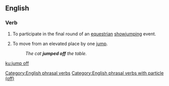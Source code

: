 ==English==

===Verb===
{{head|en|verb|head=[[jump]] [[off]]}}

# {{lb|en|sports|horses}} To participate in the final round of an [[equestrian]] [[showjumping]] event.
# To move from an elevated place by one [[jump]].
#: ''The cat '''jumped off''' the table.''

[[Category:English phrasal verbs]]
[[Category:English phrasal verbs with particle (off)]]

[[ku:jump off]]